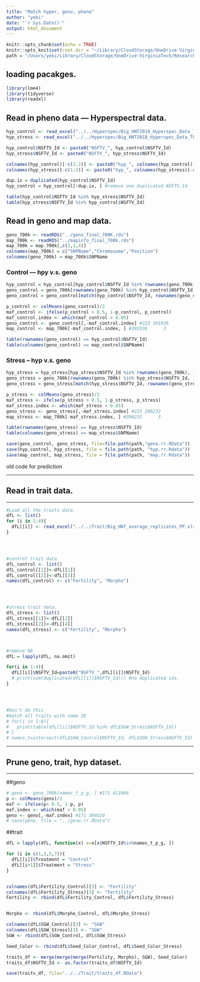 ```yaml
---
title: "Match hyper, geno, pheno"
author: "yebi"
date: "`r Sys.Date()`"
output: html_document
---
```


```r
knitr::opts_chunk$set(echo = TRUE)
knitr::opts_knit$set(root.dir = "~/Library/CloudStorage/OneDrive-VirginiaTech/Research/Codes/research/RiceUNLHyperspec/Geno/codes")
path = "/Users/yebi/Library/CloudStorage/OneDrive-VirginiaTech/Research/Codes/research/RiceUNLHyperspec/GWAS"

```

## loading pacakges.

```r
library(lme4)
library(tidyverse)
library(readxl)
```

## Read in pheno data --- Hyperspectral data.

```r
hyp_control <- read_excel("../../Hyperspec/Big_HNT2018_Hyperspec_Data_TG_PP_v6.xlsx", sheet = 1)
hyp_stress <- read_excel("../../Hyperspec/Big_HNT2018_Hyperspec_Data_TG_PP_v6.xlsx", sheet = 2)

hyp_control$NSFTV_Id <- paste0("NSFTV_", hyp_control$NSFTV_Id)
hyp_stress$NSFTV_Id <- paste0("NSFTV_", hyp_stress$NSFTV_Id)

colnames(hyp_control)[-c(1:2)] <- paste0("hyp_", colnames(hyp_control)[-c(1:2)])
colnames(hyp_stress)[-c(1:2)] <- paste0("hyp_", colnames(hyp_stress)[-c(1:2)])

dup.ix = duplicated(hyp_control$NSFTV_Id)
hyp_control = hyp_control[!dup.ix, ] #remove one duplicated NSFTV.Id

table(hyp_control$NSFTV_Id %in% hyp_stress$NSFTV_Id)
table(hyp_stress$NSFTV_Id %in% hyp_control$NSFTV_Id)
```

## Read in geno and map data.

```r
geno_700k <- readRDS("../geno_final_700K.rds")
map_700k <- readRDS("../mapinfo_final_700k.rds")
map_700k = map_700k[,c(2,1,4)]
colnames(map_700k) = c("SNPName","Chromosome","Position")
colnames(geno_700k) = map_700k$SNPName
```

### Control --- hpy v.s. geno

```r
hyp_control = hyp_control[hyp_control$NSFTV_Id %in% rownames(geno_700k), ] # 223*242
geno_control = geno_700k[rownames(geno_700k) %in% hyp_control$NSFTV_Id, ] # 223*411066
geno_control = geno_control[match(hyp_control$NSFTV_Id, rownames(geno_control)), ]

p_control <- colMeans(geno_control)/2
maf_control <- ifelse(p_control > 0.5, 1-p_control, p_control)
maf_control.index <- which(maf_control < 0.05) 
geno_control <- geno_control[,-maf_control.index] #223 391936
map_control <- map_700k[-maf_control.index, ] #391936      3

table(rownames(geno_control) == hyp_control$NSFTV_Id)
table(colnames(geno_control) == map_control$SNPName)
```

### Stress -- hyp v.s. geno

```r
hyp_stress = hyp_stress[hyp_stress$NSFTV_Id %in% rownames(geno_700k), ] # 223*242
geno_stress = geno_700k[rownames(geno_700k) %in% hyp_stress$NSFTV_Id, ] # 215*411066
geno_stress = geno_stress[match(hyp_stress$NSFTV_Id, rownames(geno_stress)), ]

p_stress <- colMeans(geno_stress)/2
maf_stress <- ifelse(p_stress > 0.5, 1-p_stress, p_stress)
maf_stress.index <- which(maf_stress < 0.05) 
geno_stress <- geno_stress[,-maf_stress.index] #215 390232
map_stress <- map_700k[-maf_stress.index, ] #390232      3

table(rownames(geno_stress) == hyp_stress$NSFTV_Id)
table(colnames(geno_stress) == map_stress$SNPName)
```

```r
save(geno_control, geno_stress, file=file.path(path,"geno.rr.RData"))
save(hyp_control, hyp_stress, file = file.path(path, "hyp.rr.Rdata"))
save(map_control, map_stress, file = file.path(path, "map.rr.Rdata"))
```


######### old code for prediction

------------------------------------------------------------------------

## Read in trait data.

------------------------------------------------------------------------

```r
#Load all the traits data.
dfL <- list()
for (i in 1:4){
  dfL[[i]] <- read_excel("../../Trait/Big_HNT_average_replicates_PP.xlsx", sheet = i)
}




#control trait data
dfL_control <- list()
dfL_control[[1]]<-dfL[[1]]
dfL_control[[2]]<-dfL[[3]]
names(dfL_control) <- c("Fertility", "Morpho")




#stress trait data.
dfL_stress <- list()
dfL_stress[[1]]<-dfL[[2]]
dfL_stress[[2]]<-dfL[[4]]
names(dfL_stress) <- c("Fertility", "Morpho")



#remove NA
dfL = lapply(dfL, na.omit) 

for(i in 1:4){
  dfL[[i]]$NSFTV_Id=paste0("NSFTV_",dfL[[i]]$NSFTV_Id)
  # print(sum(duplicated(dfL[[i]]$NSFTV_Id))) #no duplicated ids.
}




#Don't do this 
#match all traits with same ID
# for(i in 1:8){
#   print(table(dfL[[i]]$NSFTV_Id %in% dfL$SGW_Stress$NSFTV_Id))
# }
# names_t=intersect(dfL$SGW_Control$NSFTV_Id, dfL$SGW_Stress$NSFTV_Id) #185


```

------------------------------------------------------------------------

## Prune geno, trait, hyp dataset.

------------------------------------------------------------------------

##geno

```r
# geno <- geno_700k[names_t_p_g, ] #171 411066
p <- colMeans(geno)/2
maf <- ifelse(p> 0.5, 1-p, p)
maf.index <- which(maf < 0.05) 
geno <- geno[,-maf.index] #171 384610
# save(geno, file = "../geno.rr.RData")
```

##trait

```r
dfL = lapply(dfL, function(x) x=x[x$NSFTV_Id%in%names_t_p_g, ])

for (i in c(1,3,5,7)){
  dfL[[i]]$Treatment = "Control"
  dfL[[i+1]]$Treatment = "Stress"
}


colnames(dfL$Fertility_Control)[3] <- "Fertility"
colnames(dfL$Fertility_Stress)[3] <- "Fertility"
Fertility <- rbind(dfL$Fertility_Control, dfL$Fertility_Stress)


Morpho <- rbind(dfL$Morpho_Control, dfL$Morpho_Stress)

colnames(dfL$SGW_Control)[3] <- "SGW"
colnames(dfL$SGW_Stress)[3] <- "SGW"
SGW <- rbind(dfL$SGW_Control, dfL$SGW_Stress)

Seed_Color <- rbind(dfL$Seed_Color_Control, dfL$Seed_Color_Stress)

traits_df <- merge(merge(merge(Fertility, Morpho), SGW), Seed_Color)
traits_df$NSFTV_Id <- as.factor(traits_df$NSFTV_Id)

save(traits_df, file="../../Trait/traits_df.RData")
```
